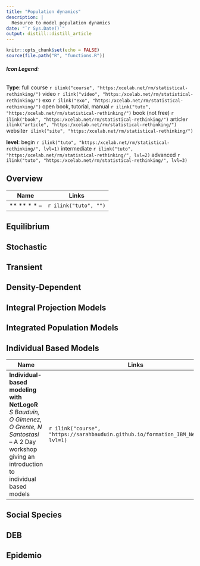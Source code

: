 ```yaml
---
title: "Population dynamics"
description: |
  Resource to model population dynamics
date: "`r Sys.Date()`"
output: distill::distill_article
---
```


```r
knitr::opts_chunk$set(echo = FALSE)
source(file.path("R", "functions.R"))

```
###### **Icon Legend**:
**Type**:
full course `r ilink("course", "https:/xcelab.net/rm/statistical-rethinking/")`
video `r ilink("video", "https:/xcelab.net/rm/statistical-rethinking/")`
exo `r ilink("exo", "https:/xcelab.net/rm/statistical-rethinking/")`
open book, tutorial, manual `r ilink("tuto", "https:/xcelab.net/rm/statistical-rethinking/")`
book (not free) `r ilink("book", "https:/xcelab.net/rm/statistical-rethinking/")`
article`r ilink("article", "https:/xcelab.net/rm/statistical-rethinking/")`
website`r ilink("site", "https:/xcelab.net/rm/statistical-rethinking/")`

**level**: begin `r ilink("tuto", "https:/xcelab.net/rm/statistical-rethinking/", lvl=1)` intermediate `r ilink("tuto", "https:/xcelab.net/rm/statistical-rethinking/", lvl=2)` advanced `r ilink("tuto", "https:/xcelab.net/rm/statistical-rethinking/", lvl=3)`



## Overview

| Name                                      | Links |
|-------------------------------------------|-------|
|** ** * * -- |`r ilink("tuto", "")`|



## Equilibrium
## Stochastic
## Transient
## Density-Dependent

## Integral Projection Models
## Integrated Population Models
## Individual Based Models

| Name                                      | Links |
|-------------------------------------------|-------|
|**Individual-based modeling with NetLogoR** *S Bauduin, O Gimenez, O Grente, N Santostasi* -- A 2 Day workshop giving an introduction to individual based models |`r ilink("course", "https://sarahbauduin.github.io/formation_IBM_NetLogoR/", lvl=1)`|

## Social Species

## DEB

## Epidemio

